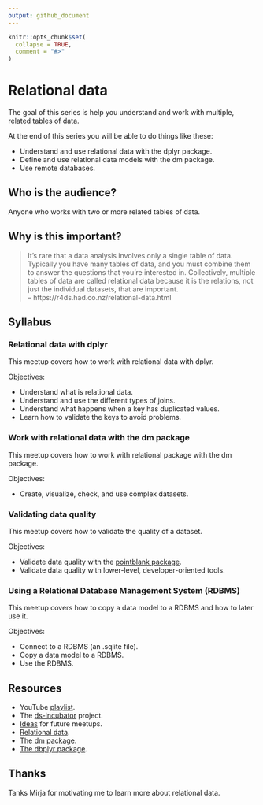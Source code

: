 ```yaml
---
output: github_document
---
```


```r
knitr::opts_chunk$set(
  collapse = TRUE,
  comment = "#>"
)
```

# Relational data

The goal of this series is help you understand and work with multiple,
related tables of data.

At the end of this series you will be able to do things like these:

* Understand and use relational data with the dplyr package.
* Define and use relational data models with the dm package.
* Use remote databases.

## Who is the audience?

Anyone who works with two or more related tables of data.

## Why is this important?

> It's rare that a data analysis involves only a single table of
data. Typically you have many tables of data, and you must combine them to
answer the questions that you're interested in. Collectively, multiple
tables of data are called relational data because it is the relations,
not just the individual datasets, that are important.  
-- https://r4ds.had.co.nz/relational-data.html

## Syllabus

### Relational data with dplyr

This meetup covers how to work with relational data with dplyr.

Objectives:

* Understand what is relational data.
* Understand and use the different types of joins.
* Understand what happens when a key has duplicated values.
* Learn how to validate the keys to avoid problems.

### Work with relational data with the dm package

This meetup covers how to work with relational package with the dm package.

Objectives:

* Create, visualize, check, and use complex datasets.

### Validating data quality

This meetup covers how to validate the quality of a dataset.

Objectives:

* Validate data quality with the [pointblank package](https://rich-iannone.github.io/pointblank/).
* Validate data quality with lower-level, developer-oriented tools.

### Using a Relational Database Management System (RDBMS)

This meetup covers how to copy a data model to a RDBMS and how to later use it.

Objectives:

* Connect to a RDBMS (an .sqlite file).
* Copy a data model to a RDBMS.
* Use the RDBMS.

## Resources

* YouTube [playlist](https://bit.ly/ds-incubator-videos).
* The
[ds-incubator](https://github.com/2DegreesInvesting/ds-incubator#ds-incubator)
project.
* [Ideas](https://bit.ly/dsi-ideas) for future meetups.
* [Relational data](https://r4ds.had.co.nz/relational-data.html).
* [The dm package](https://cynkra.github.io/dm/).
* [The dbplyr package](https://dbplyr.tidyverse.org/).

## Thanks

Tanks Mirja for motivating me to learn more about relational data.
